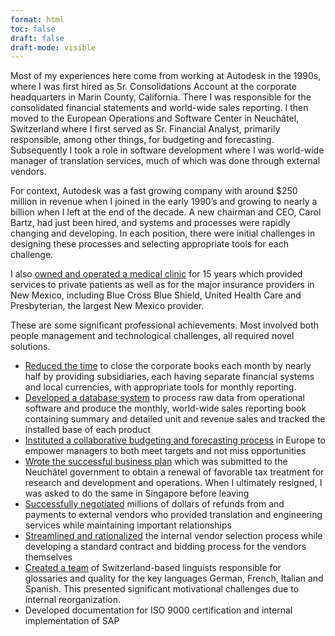 ```yaml
---
format: html
toc: false
draft: false
draft-mode: visible
---
```

Most of my experiences here come from working at Autodesk in the 1990s, where I was first hired as Sr. Consolidations Account at the corporate headquarters in Marin County, California. There I was responsible for the consolidated financial statements and world-wide sales reporting. I then moved to the European Operations and Software Center in Neuchâtel, Switzerland where I first served as Sr. Financial Analyst, primarily responsible, among other things, for budgeting and forecasting. Subsequently I took a role in software development where I was world-wide manager of translation services, much of which was done through external vendors.

For context, Autodesk was a fast growing company with around $250 million in revenue when I joined in the early 1990's and growing to nearly a billion when I left at the end of the decade. A new chairman and CEO, Carol Bartz, had just been hired, and systems and processes were rapidly changing and developing. In each position, there were initial challenges in designing these processes and selecting appropriate tools for each challenge. 

I also [owned and operated a medical clinic](#clinic) for 15 years which provided services to private patients as well as for the major insurance providers in New Mexico, including Blue Cross Blue Shield, United Health Care and Presbyterian, the largest New Mexico provider.

These are some significant professional achievements. Most involved both people management and technological challenges, all required novel solutions.

- [Reduced the time](#closing-the-books) to close the corporate books each month by nearly half by providing subsidiaries, each having separate financial systems and local currencies, with appropriate tools for monthly reporting.
- [Developed a database system](#paradox) to process raw data from operational software and produce the monthly, world-wide sales reporting book containing summary and detailed unit and revenue sales and tracked the installed base of each product
- [Instituted a collaborative budgeting and forecasting process](#forecasting) in Europe to empower managers to both meet targets and not miss opportunities
- [Wrote the successful business plan](#swiss-plan) which was submitted to the Neuchâtel government to obtain a renewal of favorable tax treatment for research and development and operations. When I ultimately resigned, I was asked to do the same in Singapore before leaving
- [Successfully negotiated](#negotiation) millions of dollars of refunds from and payments to external vendors who provided translation and engineering services while maintaining important relationships
- [Streamlined and rationalized](#vendors) the internal vendor selection process while developing a standard contract and bidding process for the vendors themselves
- [Created a team](#change) of Switzerland-based linguists responsible for glossaries and quality for the key languages German, French, Italian and Spanish. This presented significant motivational challenges due to internal reorganization.
- Developed documentation for ISO 9000 certification and internal implementation of SAP
